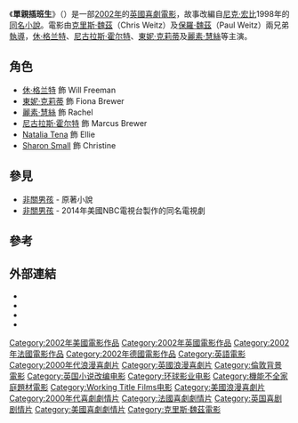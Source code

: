 {{Link style|time=2015-12-13T12:56:39+00:00}}
{{noteTA
|T=zh-hk:單親插班生; zh-tw:非關男孩; zh-hans:关于一个男孩;
|G1=Show
|1=zh-hk:單親插班生; zh-tw:非關男孩; zh-hans:关于一个男孩;}}
{{Infobox film
| name = 單親插班生
| original_name= About a Boy
| image = About a boy movie poster.jpg
| caption = 電影海報
| director = [[:en:Chris_Weitz|Chris Weitz]]<br />[[:en:Paul_Weitz_(filmmaker)|Paul Weitz]]
| writer = '''原著'''<br />[[尼克·宏比|尼克·宏比]]<br />'''劇本'''<br />[[:en:Peter_Hedges|Peter Hedges]]<br />Chris Weitz<br />Paul Weitz
| starring = [[休·格兰特|休·格兰特]]<br />[[尼古拉斯·霍尔特|尼古拉斯·霍尔特]]<br />[[東妮·克莉蒂|東妮·克莉蒂]]<br />[[麗素·慧絲|麗素·慧絲]]<br />[[:en:Sharon_Small|Sharon Small]]
| producer = [[:en:Jane_Rosenthal|Jane Rosenthal]]<br />[[罗伯特·德尼罗|罗伯特·德尼罗]]<br />Brad Epstein<br />[[蒂姆·貝文|蒂姆·貝文]]<br />[[艾瑞克·費納|艾瑞克·費納]]
| music = [[:en:Badly_Drawn_Boy|Badly Drawn Boy]]
| editing = Nick Moore
| cinematography = [[:en:Remi_Adefarasin|Remi Adefarasin]]
| studio = [[:en:StudioCanal|StudioCanal]]<br />[[:en:TriBeCa_Productions|TriBeCa Productions]]<br>[[:en:Working_Title_Films|Working Title Films]]
| distributor = [[环球影业|环球影业]]
| released = 2002年4月26日
| runtime = 105分鐘
| language = [[英語|英語]]
| country = [[英国电影|英国]]<br />[[美国电影|美国]]
| budget = £20,000,000[[英鎊|英鎊]]
| gross = $130,549,455[[美元|美元]]
}}
《'''單親插班生'''》（{{lang-en|About a Boy}}）是一部[[2002年電影|2002年]]的[[英國電影|英國]][[喜劇電影|喜劇電影]]，故事改編自[[尼克·宏比|尼克·宏比]]1998年的[[非關男孩(小說)|同名小說]]。電影由[[克里斯·魏茲|克里斯·魏茲]]（Chris Weitz）及[[保羅·魏茲|保羅·魏茲]]（Paul Weitz）兩兄弟[[導演|執導]]，[[休·格兰特|休·格兰特]]、[[尼古拉斯·霍尔特|尼古拉斯·霍尔特]]、[[東妮·克莉蒂|東妮·克莉蒂]]及[[麗素·慧絲|麗素·慧絲]]等主演。

==角色==
* [[休·格兰特|休·格兰特]] 飾 Will Freeman
* [[東妮·克莉蒂|東妮·克莉蒂]] 飾 Fiona Brewer
* [[麗素·慧絲|麗素·慧絲]] 飾 Rachel
* [[尼古拉斯·霍尔特|尼古拉斯·霍尔特]] 飾 Marcus Brewer
* [[:en:Natalia_Tena|Natalia Tena]] 飾 Ellie
* [[:en:Sharon_Small|Sharon Small]] 飾 Christine

==參見==
* [[非關男孩_(小說)|非關男孩]]   - 原著小說
* [[非關男孩_(電視劇)|非關男孩]] - 2014年美國NBC電視台製作的同名電視劇

==參考==
{{reflist}}

==外部連結==
*{{official|http://www.about-a-boy.com/}}
*{{imdb title|0276751|單親插班生}}
*{{rotten-tomatoes|id=about_a_boy|title=單親插班生}}
*{{Amg movie|261808|單親插班生}}

{{克里斯·魏茲}}
{{DEFAULTSORT:About a Boy}}
[[Category:2002年美國電影作品|Category:2002年美國電影作品]]
[[Category:2002年英國電影作品|Category:2002年英國電影作品]]
[[Category:2002年法國電影作品|Category:2002年法國電影作品]]
[[Category:2002年德國電影作品|Category:2002年德國電影作品]]
[[Category:英語電影|Category:英語電影]]
[[Category:2000年代浪漫喜劇片|Category:2000年代浪漫喜劇片]]
[[Category:英國浪漫喜劇片|Category:英國浪漫喜劇片]]
[[Category:倫敦背景電影|Category:倫敦背景電影]]
[[Category:英国小说改编电影|Category:英国小说改编电影]]
[[Category:环球影业电影|Category:环球影业电影]]
[[Category:機能不全家庭題材電影|Category:機能不全家庭題材電影]]
[[Category:Working_Title_Films电影|Category:Working Title Films电影]]
[[Category:美國浪漫喜劇片|Category:美國浪漫喜劇片]]
[[Category:2000年代喜劇劇情片|Category:2000年代喜劇劇情片]]
[[Category:法國喜劇劇情片|Category:法國喜劇劇情片]]
[[Category:英国喜剧剧情片|Category:英国喜剧剧情片]]
[[Category:美國喜劇劇情片|Category:美國喜劇劇情片]]
[[Category:克里斯·魏茲電影|Category:克里斯·魏茲電影]]